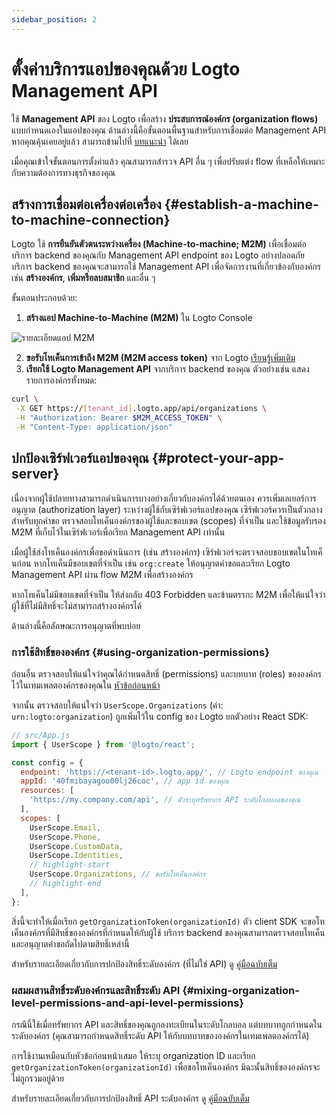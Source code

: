 ```yaml
---
sidebar_position: 2
---
```


# ตั้งค่าบริการแอปของคุณด้วย Logto Management API

ใช้ **Management API** ของ Logto เพื่อสร้าง **ประสบการณ์องค์กร (organization flows)** แบบกำหนดเองในแอปของคุณ ด้านล่างนี้คือขั้นตอนพื้นฐานสำหรับการเชื่อมต่อ Management API หากคุณคุ้นเคยอยู่แล้ว สามารถข้ามไปที่ [บทแนะนำ](/integrate-logto/interact-with-management-api) ได้เลย

เมื่อคุณเข้าใจขั้นตอนการตั้งค่าแล้ว คุณสามารถสำรวจ API อื่น ๆ เพื่อปรับแต่ง flow ที่เหลือให้เหมาะกับความต้องการทางธุรกิจของคุณ

## สร้างการเชื่อมต่อเครื่องต่อเครื่อง \{#establish-a-machine-to-machine-connection}

Logto ใช้ **การยืนยันตัวตนระหว่างเครื่อง (Machine-to-machine; M2M)** เพื่อเชื่อมต่อบริการ backend ของคุณกับ Management API endpoint ของ Logto อย่างปลอดภัย
บริการ backend ของคุณจะสามารถใช้ Management API เพื่อจัดการงานที่เกี่ยวข้องกับองค์กร เช่น **สร้างองค์กร**, **เพิ่มหรือลบสมาชิก** และอื่น ๆ

ขั้นตอนประกอบด้วย:

1. **สร้างแอป Machine-to-Machine (M2M)** ใน Logto Console

<img src="/img/assets/m2m-app.png" alt="รายละเอียดแอป M2M" />

2. **ขอรับโทเค็นการเข้าถึง M2M (M2M access token)** จาก Logto [เรียนรู้เพิ่มเติม](/integrate-logto/interact-with-management-api#fetch-an-access-token)
3. **เรียกใช้ Logto Management API** จากบริการ backend ของคุณ ตัวอย่างเช่น แสดงรายการองค์กรทั้งหมด:

```bash
curl \
 -X GET https://[tenant_id].logto.app/api/organizations \
 -H "Authorization: Bearer $M2M_ACCESS_TOKEN" \
 -H "Content-Type: application/json"
```

## ปกป้องเซิร์ฟเวอร์แอปของคุณ \{#protect-your-app-server}

เนื่องจากผู้ใช้ปลายทางสามารถดำเนินการบางอย่างเกี่ยวกับองค์กรได้ด้วยตนเอง ควรเพิ่มเลเยอร์การอนุญาต (authorization layer) ระหว่างผู้ใช้กับเซิร์ฟเวอร์แอปของคุณ เซิร์ฟเวอร์ควรเป็นตัวกลางสำหรับทุกคำขอ ตรวจสอบโทเค็นองค์กรของผู้ใช้และขอบเขต (scopes) ที่จำเป็น และใช้ข้อมูลรับรอง M2M ที่เก็บไว้ในเซิร์ฟเวอร์เพื่อเรียก Management API เท่านั้น

เมื่อผู้ใช้ส่งโทเค็นองค์กรเพื่อขอดำเนินการ (เช่น สร้างองค์กร) เซิร์ฟเวอร์จะตรวจสอบขอบเขตในโทเค็นก่อน หากโทเค็นมีขอบเขตที่จำเป็น เช่น `org:create` ให้อนุญาตคำขอและเรียก Logto Management API ผ่าน flow M2M เพื่อสร้างองค์กร

หากโทเค็นไม่มีขอบเขตที่จำเป็น ให้ส่งกลับ 403 Forbidden และข้ามตรรกะ M2M เพื่อให้แน่ใจว่าผู้ใช้ที่ไม่มีสิทธิ์จะไม่สามารถสร้างองค์กรได้

ด้านล่างนี้คือลักษณะการอนุญาตที่พบบ่อย

### การใช้สิทธิ์ขององค์กร \{#using-organization-permissions}

ก่อนอื่น ตรวจสอบให้แน่ใจว่าคุณได้กำหนดสิทธิ์ (permissions) และบทบาท (roles) ขององค์กรไว้ในเทมเพลตองค์กรของคุณใน [หัวข้อก่อนหน้า](/end-user-flows/organization-experience/organization-management#define-access-control-within-organizations)

จากนั้น ตรวจสอบให้แน่ใจว่า `UserScope.Organizations` (ค่า: `urn:logto:organization`) ถูกเพิ่มไว้ใน config ของ Logto ยกตัวอย่าง React SDK:

```jsx
// src/App.js
import { UserScope } from '@logto/react';

const config = {
  endpoint: 'https://<tenant-id>.logto.app/', // Logto endpoint ของคุณ
  appId: '40fmibayagoo00lj26coc', // app id ของคุณ
  resources: [
    'https://my.company.com/api', // ตัวระบุทรัพยากร API ระดับโกลบอลของคุณ
  ],
  scopes: [
    UserScope.Email,
    UserScope.Phone,
    UserScope.CustomData,
    UserScope.Identities,
    // highlight-start
    UserScope.Organizations, // ขอรับโทเค็นองค์กร
    // highlight-end
  ],
};
```

สิ่งนี้จะทำให้เมื่อเรียก `getOrganizationToken(organizationId)` ตัว client SDK จะขอโทเค็นองค์กรที่มีสิทธิ์ขององค์กรที่กำหนดให้กับผู้ใช้ บริการ backend ของคุณสามารถตรวจสอบโทเค็นและอนุญาตคำขอถัดไปตามสิทธิ์เหล่านี้

สำหรับรายละเอียดเกี่ยวกับการปกป้องสิทธิ์ระดับองค์กร (ที่ไม่ใช่ API) ดู [คู่มือฉบับเต็ม](/authorization/organization-permissions)

### ผสมผสานสิทธิ์ระดับองค์กรและสิทธิ์ระดับ API \{#mixing-organization-level-permissions-and-api-level-permissions}

กรณีนี้ใช้เมื่อทรัพยากร API และสิทธิ์ของคุณถูกลงทะเบียนในระดับโกลบอล แต่บทบาทถูกกำหนดในระดับองค์กร (คุณสามารถกำหนดสิทธิ์ระดับ API ให้กับบทบาทขององค์กรในเทมเพลตองค์กรได้)

การใช้งานเหมือนกับหัวข้อก่อนหน้าเสมอ ให้ระบุ organization ID และเรียก `getOrganizationToken(organizationId)` เพื่อขอโทเค็นองค์กร มิฉะนั้นสิทธิ์ขององค์กรจะไม่ถูกรวมอยู่ด้วย

สำหรับรายละเอียดเกี่ยวกับการปกป้องสิทธิ์ API ระดับองค์กร ดู [คู่มือฉบับเต็ม](/authorization/organization-level-api-resources)
